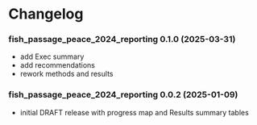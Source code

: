 # Changelog {-}

### fish_passage_peace_2024_reporting 0.1.0 (2025-03-31) {-}

- add Exec summary
- add recommendations
- rework methods and results

### fish_passage_peace_2024_reporting 0.0.2 (2025-01-09) {-}

- initial DRAFT release with progress map and Results summary tables



